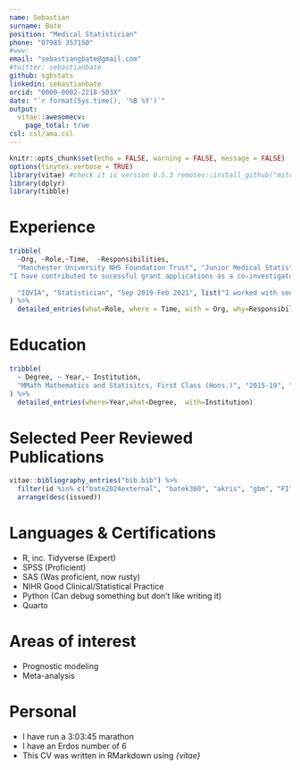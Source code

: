 ---
name: Sebastian
surname: Bate
position: "Medical Statistician"
phone: "07985 357150"
#www: 
email: "sebastiangbate@gmail.com"
#twitter: sebastianbate
github: sgbstats
linkedin: sebastianbate
orcid: "0000-0002-2218-503X"
date: "`r format(Sys.time(), '%B %Y')`"
output: 
  vitae::awesomecv:
    page_total: true
csl: csl/ama.csl
---

```{r setup, include=FALSE}

knitr::opts_chunk$set(echo = FALSE, warning = FALSE, message = FALSE)
options(tinytex.verbose = TRUE)
library(vitae) #check it is version 0.5.3 remotes::install_github("mitchelloharawild/vitae@v0.5.3")
library(dplyr)
library(tibble)
```

# Experience

```{r experience}
tribble(
  ~Org, ~Role,~Time,  ~Responsibilities,
  "Manchester University NHS Foundation Trust", "Junior Medical Statistician", "Mar 2021-", list("I have been involved in multiple studies and lead on statistical design and analysis from concept through to dissemination.","I support all levels of researchers from undergraduate and postgraduate students, through to clinical academics and consultants.",
"I have contributed to sucessful grant applications as a co-investigator and lead statistician (NIHR152516)","I have been responsible for reviewing the design, statistical accuracy and overall viability of Trust-sponsored research protocols prior to ethics submission in collaboration with senior statisticians.","I have presented my research at conferences both to technical and clinical audiences [NIHR Statistics Group Conference, 2023 (best e-poster); NHS R Community Conference, 2022; Translation Manchester, 2022 (People's Choice award)], NIHR Statistics Group Conference, 2024 [3rd place]", "I have multiple collaborations with clinicians across the whole of MFT, The University of Manchester, and other trusts.", "I have given multiple talks on statistics for critical appraisal across The Trust to the prestigious Specialist Foundation Program, junior doctors and level 7+ clinical practitioners.", "I have written teaching materials for improving statistical literacy among clinicians.", "I have given guest lectures to undergraduates and apprentices on data literacy at Manchester Metropolitan University (Digital Marketer Degree Apprenticeship, and UG Marketing, Business & Marketing and Advertising & Brand Communications courses)."),
  
  "IQVIA", "Statistician", "Sep 2019-Feb 2021", list("I worked with senior biostatistics staff on the evaluation, interpretation, and reporting of study results, including writing the analysis data reviewer’s guide for one study.","I quality controlled regulatory documents including CSRs, summaries of clinical efficacy and safety, prescribing information, and FDA briefing documents for large pivotal studies.","I assisted in developing study analysis plans, including sample size calculations and mock TFLs across multiple studies.","I gained experience in applying the principles in ICH E6 (GCP), E9 (Statistics), E9R1 (Estimands).")
) %>% 
  detailed_entries(what=Role, where = Time, with = Org, why=Responsibilities)

```

# Education

```{r}

tribble(
  ~ Degree, ~ Year,~ Institution, 
  "MMath Mathematics and Statisitcs, First Class (Hons.)", "2015-19", "University of Manchester"
) %>% 
  detailed_entries(where=Year,what=Degree,  with=Institution)
```

# Selected Peer Reviewed Publications

```{r}
vitae::bibliography_entries("bib.bib") %>% 
  filter(id %in% c("bate2024external", "batek360", "akris", "gbm", "FI", "pla2r", "CSOM", "flame", "oremule2023mobile", "cpap", "etp", "bate_predictors_2025")) %>%
  arrange(desc(issued))
```

# Languages & Certifications

-   R, inc. Tidyverse (Expert)
-   SPSS (Proficient)
-   SAS (Was proficient, now rusty)
-   NIHR Good Clinical/Statistical Practice
-   Python (Can debug something but don't like writing it)
-   Quarto

# Areas of interest

-   Prognostic modeling
-   Meta-analysis

# Personal

-   I have run a 3:03:45 marathon
-   I have an Erdos number of 6
-   This CV was written in RMarkdown using *{vitae}*
